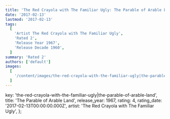 ```yaml
---
title: 'The Red Crayola with The Familiar Ugly: The Parable of Arable Land (1967)'
date: '2017-02-13'
lastmod: '2017-02-13'
tags:
  [
    'Artist The Red Crayola with The Familiar Ugly',
    'Rated 2',
    'Release Year 1967',
    'Release Decade 1960',
  ]
summary: 'Rated 2'
authors: ['default']
images:
  [
    '/content/images/the-red-crayola-with-the-familiar-ugly|the-parable-of-arable-land.jpg',
  ]
---
```


  key: 'the-red-crayola-with-the-familiar-ugly|the-parable-of-arable-land',
  title: 'The Parable of Arable Land',
  release_year: 1967,
  rating: 4,
  rating_date: '2017-02-13T00:00:00.000Z',
  artist: 'The Red Crayola with The Familiar Ugly',
};

<MusicRating data={data} />
